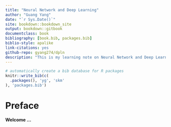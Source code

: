 ```yaml
--- 
title: "Neural Network and Deep Learning"
author: "Guang Yang"
date: "`r Sys.Date()`"
site: bookdown::bookdown_site
output: bookdown::gitbook
documentclass: book
bibliography: [book.bib, packages.bib]
biblio-style: apalike
link-citations: yes
github-repo: gyang274/dpln
description: "This is my learning note on Neural Network and Deep Learning by Michael Nielsen."
---
```


```r
# automatically create a bib database for R packages
knitr::write_bib(c(
  .packages(), 'yg', 'skm'
), 'packages.bib')
```

# Preface

__Welcome ...__

